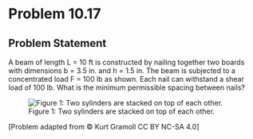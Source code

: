 # Problem 10.17 {.unnumbered}

## Problem Statement

A beam of length L = 10 ft is constructed by nailing together two boards with dimensions b = 3.5 in. and h = 1.5 in. The beam is subjected to a concentrated load F = 100 lb as shown. Each nail can withstand a shear load of 100 lb. What is the minimum permissible spacing between nails?


![Figure 1: Two sylinders are stacked on top of each other.](images/380.png){fig-alt="A beam of length L is secured to the wall on the left end. A force F is applied at the right end. The beam has a cross section of height h and width b, with a nail at b/2 going through the beam."}

\[Problem adapted from © Kurt Gramoll CC BY NC-SA 4.0\]